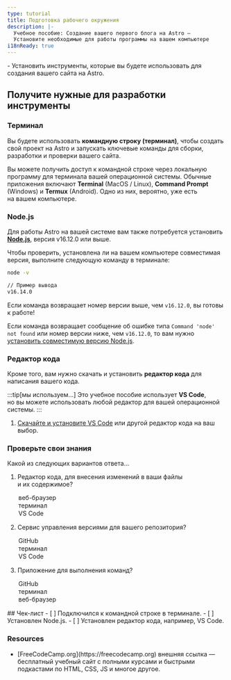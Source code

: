 ```yaml
---
type: tutorial
title: Подготовка рабочего окружения
description: |-
  Учебное пособие: Создание вашего первого блога на Astro —
  Установите необходимые для работы программы на вашем компьютере
i18nReady: true
---
```



<PreCheck>
 - Установить инструменты, которые вы будете использовать для создания вашего сайта на Astro.
</PreCheck>

## Получите нужные для разработки инструменты

### Терминал

Вы будете использовать **командную строку (терминал)**, чтобы создать свой проект на Astro и запускать ключевые команды для сборки, разработки и проверки вашего сайта.

Вы можете получить доступ к командной строке через локальную программу для терминала вашей операционной системы. Обычные приложения включают **Terminal** (MacOS / Linux), **Command Prompt** (Windows) и **Termux** (Android). Одно из них, вероятно, уже есть на вашем компьютере.

### Node.js

Для работы Astro на вашей системе вам также потребуется установить [**Node.js**](https://nodejs.org/ru/), версия v16.12.0 или выше.

Чтобы проверить, установлена ли на вашем компьютере совместимая версия, выполните следующую команду в терминале:

```sh
node -v

// Пример вывода
v16.14.0
```
Если команда возвращает номер версии выше, чем `v16.12.0`, вы готовы к работе!

Если команда возвращает сообщение об ошибке типа `Command 'node' not found` или номер версии ниже, чем `v16.12.0`, то вам нужно [установить совместимую версию Node.js](https://docs.npmjs.com/downloading-and-installing-node-js-and-npm).

### Редактор кода

Кроме того, вам нужно скачать и установить **редактор кода** для написания вашего кода.

:::tip[мы используем…]
Это учебное пособие использует **VS Code**, но вы можете использовать любой редактор для вашей операционной системы.
:::

1. [Скачайте и установите VS Code](https://code.visualstudio.com/#alt-downloads) или другой редактор кода на ваш выбор.




<Box icon="question-mark">

### Проверьте свои знания

Какой из следующих вариантов ответа…
1. Редактор кода, для внесения изменений в ваши файлы и их содержимое?

    <MultipleChoice>
      <Option>
        веб-браузер
      </Option>
      <Option>
        терминал
      </Option>
      <Option isCorrect>
        VS Code
      </Option>
    </MultipleChoice>

2. Сервис управления версиями для вашего репозитория?

    <MultipleChoice>
      <Option isCorrect>
        GitHub
      </Option>
      <Option>
        терминал
      </Option>
      <Option>
        VS Code
      </Option>
    </MultipleChoice>

3. Приложение для выполнения команд?
    <MultipleChoice>
      <Option>
        GitHub
      </Option>
      <Option isCorrect>
        терминал
      </Option>
      <Option>
        веб-браузер
      </Option>
    </MultipleChoice>

</Box>

<Box icon="check-list">
## Чек-лист

<Checklist>
- [ ] Подключился к командной строке в терминале.
- [ ] Установлен Node.js.
- [ ] Установлен редактор кода, например, VS Code.
</Checklist>
</Box>


### Resources

- <p>[FreeCodeCamp.org](https://freecodecamp.org) <Badge>внешняя ссылка</Badge> — бесплатный учебный сайт с полными курсами и быстрыми подкастами по HTML, CSS, JS и многое другое.</p>
